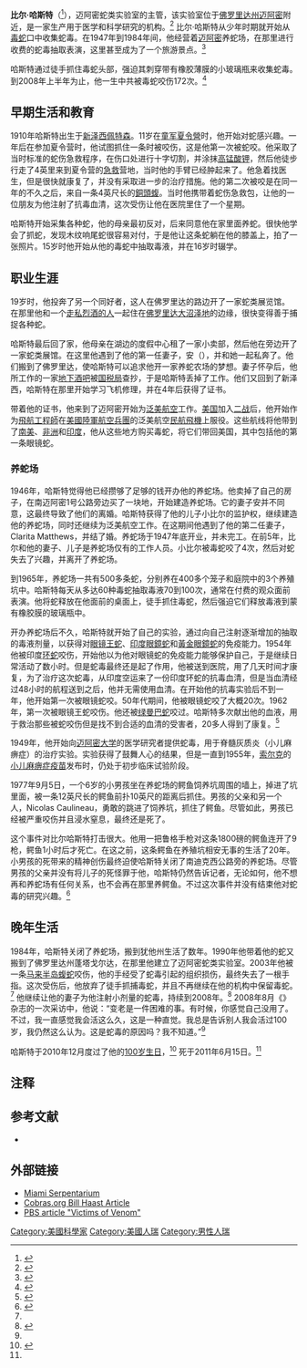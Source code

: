 {{Infobox person
| name        = 比尔·哈斯特
| native_name = Bill Haast
| image       = Bill Haast.jpg
| alt         = 
| caption     = 比爾·哈斯特
| birth_name  = <!-- only use if different from name -->
| birth_date  = {{Birth date|1910|12|30}}
| birth_place = [[帕特森_(新泽西州)|新泽西州帕特森]]
| death_date  = {{Death date and age|2011|06|15|1910|12|30}}
| death_place = [[蓬塔戈尔达_(佛罗里达州)|佛罗里达州蓬塔戈尔达]]
| nationality = 
| other_names = 
| occupation  = 
| known_for   = 
}}
'''比尔·哈斯特'''（{{bd|1910年|12月30日|2011年|6月15日}}<ref name=obit>{{cite web|url=http://www.legacy.com/obituaries/nhregister/obituary.aspx?n=bill-haast&pid=152015396|title=Bill Haast Obituary|work=legacy.com|publisher=|accessdate=June 18, 2011|archive-date=2019-04-03|archive-url=https://web.archive.org/web/20190403132230/http://www.legacy.com/obituaries/nhregister/obituary.aspx?n=bill-haast&pid=152015396|dead-url=no}}</ref>），迈阿密蛇类实验室的主管，该实验室位于[[迈阿密|佛罗里达州迈阿密]]附近，是一家生产{{le|蛇毒|snake venom}}用于医学和科学研究的机构。<ref>{{cite news | url=http://www.telegraph.co.uk/news/obituaries/8587795/Bill-Haast.html | location=London | work=The Daily Telegraph | title=Bill Haast | date=2011-06-20 | accessdate=2016-09-24 | archive-date=2021-03-09 | archive-url=https://web.archive.org/web/20210309142427/http://www.telegraph.co.uk/news/obituaries/8587795/Bill-Haast.html | dead-url=no }}</ref> 比尔·哈斯特从少年时期就开始从[[毒蛇|毒蛇]]口中收集蛇毒。在1947年到1984年间，他经营着[[迈阿密|迈阿密]]养蛇场，在那里进行收费的蛇毒抽取表演，这里甚至成为了一个旅游景点。<ref>{{cite news|url=http://www.nytimes.com/2011/06/18/us/18haast.html|title=Bill Haast, a Man Charmed by Snakes, Dies at 100|author=Douglas Martin|date=2011-06-17|work=[[纽约时报|The New York Times]]|accessdate=2011-06-19| archiveurl= https://web.archive.org/web/20110623161821/http://www.nytimes.com/2011/06/18/us/18haast.html| archivedate=June 23, 2011<!--DASHBot-->| deadurl= no}}</ref>

哈斯特通过徒手抓住毒蛇头部，强迫其刺穿带有橡胶薄膜的小玻璃瓶来收集蛇毒。到2008年上半年为止，他一生中共被毒蛇咬伤172次。<ref name=spinner>{{cite web|first=Kate|last=Spinner|title=Snake man is master of poison and cure|url=http://www.heraldtribune.com/article/20080711/NEWS/807110356?Title=Snake-man-is-master-of-poison-and-cure|publisher={{tsl|en|Sarasota Herald Tribune||Sarasota Herald Tribune}}|date=2008-07-11|accessdate=2009-06-28|quote=For Haast, the weekly shots paid off, helping him to survive 172 venomous snake bites.|archive-date=2016-03-04|archive-url=https://web.archive.org/web/20160304102308/http://www.heraldtribune.com/article/20080711/NEWS/807110356?Title=Snake-man-is-master-of-poison-and-cure|dead-url=no}}</ref>

==早期生活和教育==
1910年哈斯特出生于[[帕特森_(新泽西州)|新泽西佩特森]]。11岁在[[童军|童军]][[夏令營|夏令營]]时，他开始对蛇感兴趣。一年后在参加夏令营时，他试图抓住一条{{le|木纹响尾蛇|Crotalus horridus}}时被咬伤，这是他第一次被蛇咬。他采取了当时标准的蛇伤急救程序，在伤口处进行十字切割，并涂抹[[高锰酸钾|高锰酸钾]]，然后他徒步行走了4英里来到夏令营的[[急救|急救]]营地，当时他的手臂已经肿起来了。他急着找医生，但是很快就康复了，并没有采取进一步的治疗措施。他的第二次被咬是在同一年的不久之后，来自一条4英尺长的[[銅頭蝮|銅頭蝮]]。当时他携带着蛇伤急救包，让他的一位朋友为他注射了抗毒血清，这次受伤让他在医院里住了一个星期。

哈斯特开始采集各种蛇，他的母亲最初反对，后来同意他在家里面养蛇。很快他学会了抓蛇，发现木纹响尾蛇很容易对付，于是他让这条蛇躺在他的膝盖上，拍了一张照片。15岁时他开始从他的毒蛇中抽取毒液，并在16岁时辍学。

==职业生涯==
19岁时，他投奔了另一个同好者，这人在佛罗里达的路边开了一家蛇类展览馆。在那里他和一个[[私酒|走私烈酒的人]]一起住在[[佛罗里达大沼泽地|佛罗里达大沼泽地]]的边缘，很快变得善于捕捉各种蛇。

哈斯特最后回了家，他母亲在湖边的度假中心租了一家小卖部，然后他在旁边开了一家蛇类展馆。在这里他遇到了他的第一任妻子，安（{{lang|en|Ann}}），并和她一起私奔了。他们搬到了佛罗里达，使哈斯特可以追求他开一家养蛇农场的梦想。妻子怀孕后，他所工作的一家[[地下酒吧|地下酒吧]]被[[美国国家税务局|国税局]]查抄，于是哈斯特丢掉了工作。他们又回到了新泽西，哈斯特在那里开始学习飞机修理，并在4年后获得了证书。

带着他的证书，他来到了迈阿密开始为[[泛美航空|泛美航空]]工作。[[美国|美国]]加入[[第二次世界大战|二战]]后，他开始作为[[飛航工程師|飛航工程師]]在[[美國陸軍航空兵團|美國陸軍航空兵團]]的泛美航空[[民航飛機|民航飛機]]上服役。这些航线将他带到了[[南美洲|南美]]、[[非洲|非洲]]和[[印度|印度]]，他从这些地方购买毒蛇，将它们带回美国，其中包括他的第一条眼镜蛇。{{quote|那时候没有法律来禁止这种事情，但是机组成员并不喜欢它。<ref>Myles, Justin (Dec 2000/Jan 2001 Issue). "My So-Called Life", pg. 76. ''{{tsl|en|Gear (magazine)||Gear magazine}}'' interview with Bill Haast.</ref>|比尔·哈斯特}}

===养蛇场===
1946年，哈斯特觉得他已经攒够了足够的钱开办他的养蛇场。他卖掉了自己的房子，在南迈阿密1号公路旁边买了一块地，开始建造养蛇场。它的妻子安并不同意，这最终导致了他们的离婚。哈斯特获得了他的儿子小比尔的监护权，继续建造他的养蛇场，同时还继续为泛美航空工作。在这期间他遇到了他的第二任妻子，Clarita Matthews，并结了婚。养蛇场于1947年底开业，并未完工。在前5年，比尔和他的妻子、儿子是养蛇场仅有的工作人员。小比尔被毒蛇咬了4次，然后对蛇失去了兴趣，并离开了养蛇场。

到1965年，养蛇场一共有500多条蛇，分别养在400多个笼子和庭院中的3个养殖坑中。哈斯特每天从多达60种毒蛇抽取毒液70到100次，通常在付费的观众面前表演。他将蛇释放在他面前的桌面上，徒手抓住毒蛇，然后强迫它们释放毒液到蒙有橡胶膜的玻璃瓶中。

开办养蛇场后不久，哈斯特就开始了自己的{{le|耐毒性|mithridatism}}实验，通过向自己注射逐渐增加的抽取的毒液剂量，以获得对[[眼镜王蛇|眼镜王蛇]]、[[印度眼鏡蛇|印度眼鏡蛇]]和[[黃金眼鏡蛇|黃金眼鏡蛇]]的免疫能力。1954年他被印度[[青環蛇|环蛇]]咬伤，开始他以为他对眼镜蛇的免疫能力能够保护自己，于是继续日常活动了数小时。但是蛇毒最终还是起了作用，他被送到医院，用了几天时间才康复，为了治疗这次蛇毒，从印度空运来了一份印度环蛇的抗毒血清，但是当血清经过48小时的航程送到之后，他并无需使用血清。在开始他的抗毒实验后不到一年，他开始第一次被眼镜蛇咬。50年代期间，他被眼镜蛇咬了大概20次。1962年，第一次被眼镜王蛇咬伤。他还被[[曼巴蛇屬|绿曼巴蛇]]咬过。哈斯特多次献出他的血液，用于救治那些被蛇咬伤但是找不到合适的血清的受害者，20多人得到了康复。<ref name=TREND>{{cite news|last=Keller|first=Amy|title=Farewell to these famous Floridians|url=http://www.floridatrend.com/article.asp?page=1&aID=56043&slug=farewell-to-these-famous-floridians|accessdate=2 April 2012|newspaper=Florida Trend|date=December 19, 2011}}</ref>

1949年，他开始向[[邁阿密大學_(佛罗里达州)|迈阿密大学]]的医学研究者提供蛇毒，用于脊髓灰质炎（小儿麻痹症）的治疗实验。实验获得了鼓舞人心的结果，但是一直到1955年，[[乔纳斯·索尔克|索尔克]]的[[脊髓灰質炎疫苗|小儿麻痹症疫苗]]发布时，仍处于初步临床试验阶段。

1977年9月5日，一个6岁的小男孩坐在养蛇场的鳄鱼饲养坑周围的墙上，掉进了坑里面，被一条12英尺长的鳄鱼前扑10英尺的距离后抓住。男孩的父亲和另一个人，Nicolas Caulineau，勇敢的跳进了饲养坑，抓住了鳄鱼。尽管如此，男孩已经被严重咬伤并且浸水窒息，最终还是死了。

这个事件对比尔哈斯特打击很大。他用一把鲁格手枪对这条1800磅的鳄鱼连开了9枪，鳄鱼1小时后才死亡。在这之前，这条鳄鱼在养殖坑相安无事的生活了20年。小男孩的死带来的精神创伤最终迫使哈斯特关闭了南迪克西公路旁的养蛇场。尽管男孩的父亲并没有将儿子的死怪罪于他，哈斯特仍然告诉记者，无论如何，他不想再和养蛇场有任何关系，也不会再在那里养鳄鱼。不过这次事件并没有结束他对蛇毒的研究兴趣。<ref>{{cite news |last= |first= |date=September 5, 1977 |title=Owner destroys crocodile that killed boy, may close serpentarium |url=https://news.google.com/newspapers?nid=888&dat=19770905&id=m2lQAAAAIBAJ&sjid=uFkDAAAAIBAJ&pg=6195,4238885 |newspaper={{tsl|en|The St. Petersburg Times||The St. Petersburg Times}} |access-date=15 June 2015 |archive-date=2016-05-06 |archive-url=https://web.archive.org/web/20160506084320/https://news.google.com/newspapers?nid=888&dat=19770905&id=m2lQAAAAIBAJ&sjid=uFkDAAAAIBAJ&pg=6195,4238885 |dead-url=no }}</ref>

==晚年生活==
1984年，哈斯特关闭了养蛇场，搬到犹他州生活了数年。1990年他带着他的蛇又搬到了佛罗里达州蓬塔戈尔达，在那里他建立了迈阿密蛇类实验室。2003年他被一条[[紅口蝮屬|马来半岛蝮蛇]]咬伤，他的手经受了蛇毒引起的组织损伤，最终失去了一根手指。这次受伤后，他放弃了徒手抓捕毒蛇，并且不再继续在他的机构中保留毒蛇。<ref name=spinner/> 他继续让他的妻子为他注射小剂量的蛇毒，持续到2008年。<ref>{{cite web|url=http://www.floridatrend.com/article.asp?aID=49389|title=Icon: Bill Haast – Snake handler, venom researcher, age 97|accessdate=2008-08-24|first=Art|last=Levy|date=2008-08-01|publisher=Florida Trend|archive-date=2010-02-06|archive-url=https://web.archive.org/web/20100206141842/http://floridatrend.com/article.asp?aID=49389|dead-url=no}}{{Registration required}}</ref> 2008年8月《{{le|佛州趋势|Florida Trend}}》杂志的一次采访中，他说：“变老是一件困难的事。有时候，你感觉自己没用了。不过，我一直感觉我会活这么久，这是一种直觉。我总是告诉别人我会活过100岁，我仍然这么认为。这是蛇毒的原因吗？我不知道。”<ref name=TREND />

哈斯特于2010年12月度过了他的[[人瑞|100岁生日]]，<ref name="Centenary">{{Cite web|last=Steinle|first=Cindy|title=100 years and kicking: Happy Birthday, Bill Haast|publisher=Kingsnake.com|date=2010-12-30|url=http://kingsnake.com/blog/archives/346-100-years-and-kicking-Happy-Birthday,-Bill-Haast.html|accessdate=2011-01-10|archive-date=2019-09-08|archive-url=https://web.archive.org/web/20190908074455/http://www.kingsnake.com/blog/archives/346-100-years-and-kicking-Happy-Birthday,-Bill-Haast.html|dead-url=no}}</ref> 死于2011年6月15日。<ref name=obit/>

==注释==
{{reflist}}

==参考文献==
*{{cite book|last=Kursh|first=Harry|year=1965|title=Cobras in his Garden|publisher=Irvington-on-Hudson|location=New York: Harvey House, Inc.}}

==外部链接==
* [http://www.miamiserpentarium.com/ Miami Serpentarium] {{Wayback|url=http://www.miamiserpentarium.com/ |date=20210227060848 }}
* [http://cobras.org/article.htm Cobras.org Bill Haast Article] {{Wayback|url=http://cobras.org/article.htm |date=20110725183631 }}
* [http://www.pbs.org/wnet/nature/episodes/victims-of-venom/introduction/2325 PBS article "Victims of Venom"] {{Wayback|url=http://www.pbs.org/wnet/nature/episodes/victims-of-venom/introduction/2325 |date=20141010144129 }}

{{DEFAULTSORT:Haast, Bill}}
[[Category:美國科學家|Category:美國科學家]]
[[Category:美國人瑞|Category:美國人瑞]]
[[Category:男性人瑞|Category:男性人瑞]]